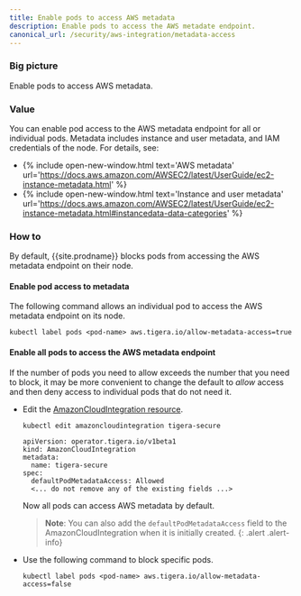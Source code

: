 ```yaml
---
title: Enable pods to access AWS metadata
description: Enable pods to access the AWS metadate endpoint. 
canonical_url: /security/aws-integration/metadata-access
---
```


### Big picture

Enable pods to access AWS metadata.

### Value

You can enable pod access to the AWS metadata endpoint for all or individual pods. Metadata includes instance and user metadata, and IAM credentials of the node. For details, see:

- {% include open-new-window.html text='AWS metadata' url='https://docs.aws.amazon.com/AWSEC2/latest/UserGuide/ec2-instance-metadata.html' %}
- {% include open-new-window.html text='Instance and user metadata' url='https://docs.aws.amazon.com/AWSEC2/latest/UserGuide/ec2-instance-metadata.html#instancedata-data-categories' %}

### How to

By default, {{site.prodname}} blocks pods from accessing the AWS metadata endpoint on their node.

#### Enable pod access to metadata

The following command allows an individual pod to access the AWS metadata endpoint on its node.

  ```
  kubectl label pods <pod-name> aws.tigera.io/allow-metadata-access=true
  ```

#### Enable all pods to access the AWS metadata endpoint

If the number of pods you need to allow exceeds the number that you need to block, it may be more convenient to change the default to _allow_ access and then deny access to individual pods that do not need it.

- Edit the [AmazonCloudIntegration resource]({{site.baseurl}}/reference/installation/api#operator.tigera.io/v1.AmazonCloudIntegration).

  ```
  kubectl edit amazoncloudintegration tigera-secure
  ```

  ```
  apiVersion: operator.tigera.io/v1beta1
  kind: AmazonCloudIntegration
  metadata:
    name: tigera-secure
  spec:
    defaultPodMetadataAccess: Allowed
    <... do not remove any of the existing fields ...>
  ```

  Now all pods can access AWS metadata by default.

  >**Note**: You can also add the `defaultPodMetadataAccess` field to the AmazonCloudIntegration
  when it is initially created.
  {: .alert .alert-info}

- Use the following command to block specific pods.

  ```
  kubectl label pods <pod-name> aws.tigera.io/allow-metadata-access=false
  ```

